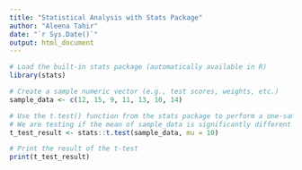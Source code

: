 ```yaml
---
title: "Statistical Analysis with Stats Package"
author: "Aleena Tahir"
date: "`r Sys.Date()`"
output: html_document
---
```


```r
# Load the built-in stats package (automatically available in R)
library(stats)
```

```r
# Create a sample numeric vector (e.g., test scores, weights, etc.)
sample_data <- c(12, 15, 9, 11, 13, 10, 14)
```

```r
# Use the t.test() function from the stats package to perform a one-sample t-test
# We are testing if the mean of sample_data is significantly different from 10
t_test_result <- stats::t.test(sample_data, mu = 10)
```

```r
# Print the result of the t-test
print(t_test_result)
```
